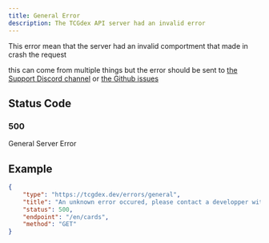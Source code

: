 ```yaml
---
title: General Error
description: The TCGdex API server had an invalid error
---
```


This error mean that the server had an invalid comportment that made in crash the request

this can come from multiple things but the error should be sent to [the Support Discord channel](https://discord.gg/KUEH6hexMs) or [the Github issues](https://github.com/tcgdex/cards-database/issues/new?assignees=&labels=issue%2Cserver&projects=&template=api-issue.yml&title=issue%3A)

## Status Code

### 500

General Server Error

## Example

```json
{
	"type": "https://tcgdex.dev/errors/general",
	"title": "An unknown error occured, please contact a developper with this message",
	"status": 500,
	"endpoint": "/en/cards",
	"method": "GET"
}
```
